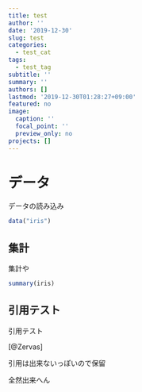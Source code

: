 ```yaml
---
title: test
author: ''
date: '2019-12-30'
slug: test
categories:
  - test_cat
tags:
  - test_tag
subtitle: ''
summary: ''
authors: []
lastmod: '2019-12-30T01:28:27+09:00'
featured: no
image:
  caption: ''
  focal_point: ''
  preview_only: no
projects: []
---
```


# データ 

データの読み込み

```r
data("iris")
```

## 集計

集計や

```r
summary(iris)
```

## 引用テスト

引用テスト

 [@Zervas]

引用は出来ないっぽいので保留

全然出来へん
